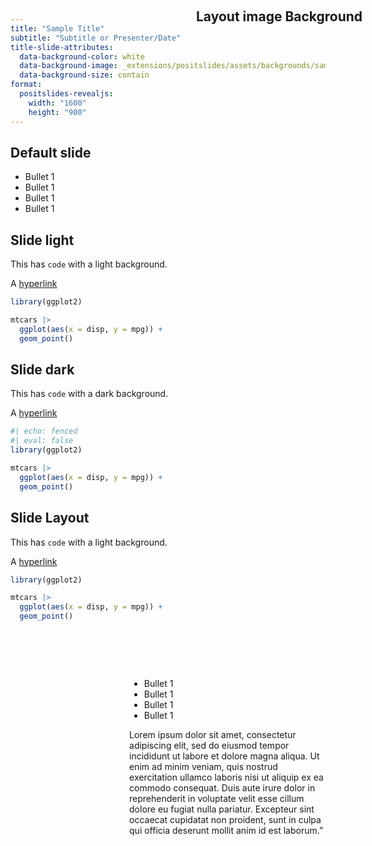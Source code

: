```yaml
---
title: "Sample Title"
subtitle: "Subtitle or Presenter/Date"
title-slide-attributes: 
  data-background-color: white
  data-background-image: _extensions/positslides/assets/backgrounds/sample-title-slide-option-1.png
  data-background-size: contain
format:
  positslides-revealjs: 
    width: "1600"
    height: "900"
---
```


## Default slide

- Bullet 1
- Bullet 1
- Bullet 1
- Bullet 1

## Slide light

This has `code` with a light background.

A [hyperlink](https://posit.co)

```r
library(ggplot2)

mtcars |> 
  ggplot(aes(x = disp, y = mpg)) +
  geom_point()
```

## Slide dark {background-color="#17212B"}

This has `code` with a dark background.

A [hyperlink](https://posit.co)


```r
#| echo: fenced
#| eval: false
library(ggplot2)

mtcars |> 
  ggplot(aes(x = disp, y = mpg)) +
  geom_point()
```

## Slide Layout {background-image="_extensions/positslides/assets/backgrounds/toc-light.png" background-size="contain"}

This has `code` with a light background.

A [hyperlink](https://posit.co)

```r
library(ggplot2)

mtcars |> 
  ggplot(aes(x = disp, y = mpg)) +
  geom_point()
```

## {background-image="_extensions/positslides/assets/backgrounds/30-70-dark.png" background-size="contain"}

<h2 style="position: absolute; top: 25px; left: 525px;">Layout image Background</h2>

<br>
<br>

:::: {.columns}

::: {.column width="35%"}
&nbsp;
:::

::: {.column width="65%"}
- Bullet 1
- Bullet 1
- Bullet 1
- Bullet 1

Lorem ipsum dolor sit amet, consectetur adipiscing elit, sed do eiusmod tempor incididunt ut labore et dolore magna aliqua. Ut enim ad minim veniam, quis nostrud exercitation ullamco laboris nisi ut aliquip ex ea commodo consequat. Duis aute irure dolor in reprehenderit in voluptate velit esse cillum dolore eu fugiat nulla pariatur. Excepteur sint occaecat cupidatat non proident, sunt in culpa qui officia deserunt mollit anim id est laborum."
:::

::::
